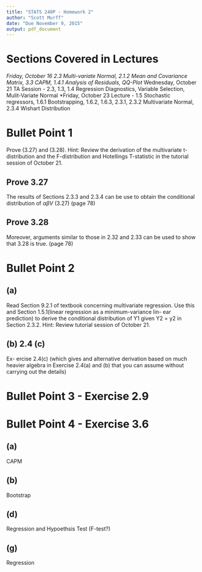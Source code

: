 ```yaml
---
title: "STATS 240P - Homework 2"
author: "Scott Murff"
date: "Due November 9, 2015"
output: pdf_document
---
```


# Sections Covered in Lectures

*Friday, October 16 2.3 Multi-variate Normal, 2.1.2 Mean and Covariance Matrix, 3.3 CAPM, 1.4.1 Analysis of Residuals, QQ-Plot
*Wednesday, October 21 TA Session - 2.3, 1.3, 1.4 Regression Diagnostics, Variable Selection, Mulit-Variate Normal
*Friday, October 23 Lecture - 1.5 Stochastic regressors, 1.6.1 Bootstrapping, 1.6.2, 1.6.3, 2.3.1, 2.3.2 Multivariate Normal, 2.3.4 Wishart Distribution


# Bullet Point 1

Prove (3.27) and (3.28). Hint: Review the derivation of the multivariate t-distribution and the F-distribution and Hotellings T-statistic in the tutorial session of October 21.

## Prove 3.27

The results of Sections 2.3.3 and 2.3.4 can be use to obtain the conditional distribution of $\alpha \beta V$ (3.27) (page 78)

## Prove 3.28

Moreover, arguments similar to those in 2.32 and 2.33 can be used to show that 3.28 is true. (page 78)

# Bullet Point 2

## (a)

Read Section 9.2.1 of textbook concerning multivariate regression. Use this and Section 1.5.1(linear regression as a minimum-variance lin- ear prediction) to derive the conditional distribution of Y1 given Y2 = y2 in Section 2.3.2. Hint: Review tutorial session of October 21.

## (b) 2.4 (c)

Ex- ercise 2.4(c) (which gives and alternative derivation based on much heavier algebra in Exercise 2.4(a) and (b) that you can assume without carrying out the details)

# Bullet Point 3 - Exercise 2.9

# Bullet Point 4 - Exercise 3.6

## (a)

CAPM

## (b)

Bootstrap

## (d)

Regression and Hypoethsis Test (F-test?)

## (g)

Regression
